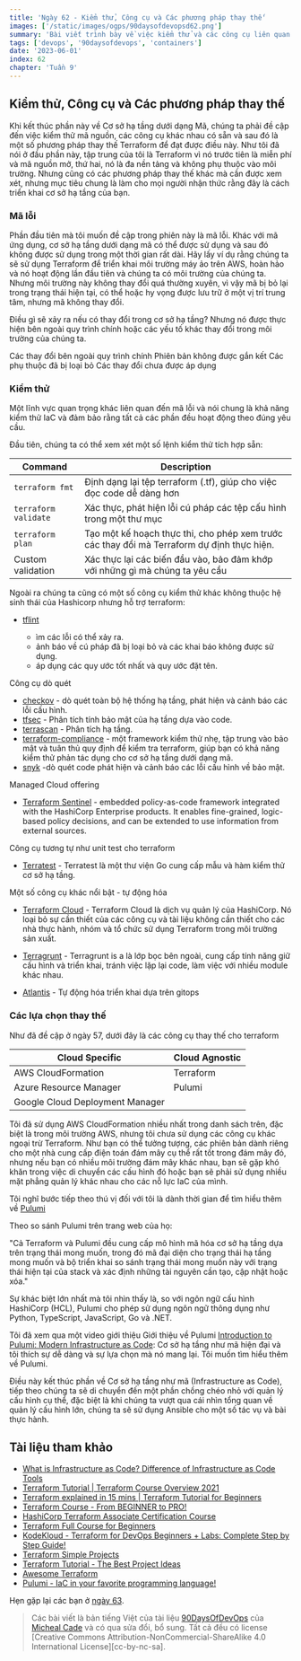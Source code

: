 ```yaml
---
title: 'Ngày 62 - Kiểm thử, Công cụ và Các phương pháp thay thế'
images: ['/static/images/ogps/90daysofdevopsd62.png']
summary: 'Bài viết trình bày về việc kiểm thử và các công cụ liên quan tới terraform và các lựa chọn thay thế của nó'
tags: ['devops', '90daysofdevops', 'containers']
date: '2023-06-01'
index: 62
chapter: 'Tuần 9'
---
```


<TOCInline toc={props.toc} asDisclosure />

## Kiểm thử, Công cụ và Các phương pháp thay thế

Khi kết thúc phần này về Cơ sở hạ tầng dưới dạng Mã, chúng ta phải đề cập đến việc kiểm thử mã nguồn, các công cụ khác nhau có sẵn và sau đó là một số phương pháp thay thế Terraform để đạt được điều này. Như tôi đã nói ở đầu phần này, tập trung của tôi là Terraform vì nó trước tiên là miễn phí và mã nguồn mở, thứ hai, nó là đa nền tảng và không phụ thuộc vào môi trường. Nhưng cũng có các phương pháp thay thế khác mà cần được xem xét, nhưng mục tiêu chung là làm cho mọi người nhận thức rằng đây là cách triển khai cơ sở hạ tầng của bạn.

### Mã lỗi

Phần đầu tiên mà tôi muốn đề cập trong phiên này là mã lỗi. Khác với mã ứng dụng, cơ sở hạ tầng dưới dạng mã có thể được sử dụng và sau đó không được sử dụng trong một thời gian rất dài. Hãy lấy ví dụ rằng chúng ta sẽ sử dụng Terraform để triển khai môi trường máy ảo trên AWS, hoàn hảo và nó hoạt động lần đầu tiên và chúng ta có môi trường của chúng ta. Nhưng môi trường này không thay đổi quá thường xuyên, vì vậy mã bị bỏ lại trong trạng thái hiện tại, có thể hoặc hy vọng được lưu trữ ở một vị trí trung tâm, nhưng mã không thay đổi.

Điều gì sẽ xảy ra nếu có thay đổi trong cơ sở hạ tầng? Nhưng nó được thực hiện bên ngoài quy trình chính hoặc các yếu tố khác thay đổi trong môi trường của chúng ta.

Các thay đổi bên ngoài quy trình chính
Phiên bản không được gắn kết
Các phụ thuộc đã bị loại bỏ
Các thay đổi chưa được áp dụng

### Kiểm thử

Một lĩnh vực quan trọng khác liên quan đến mã lỗi và nói chung là khả năng kiểm thử IaC và đảm bảo rằng tất cả các phần đều hoạt động theo đúng yêu cầu.

Đầu tiên, chúng ta có thể xem xét một số lệnh kiểm thử tích hợp sẵn:

| Command              | Description                                                                                |
| -------------------- | ------------------------------------------------------------------------------------------ |
| `terraform fmt`      | Định dạng lại tệp terraform (.tf), giúp cho việc đọc code dễ dàng hơn                      |
| `terraform validate` | Xác thực, phát hiện lỗi cú pháp các tệp cấu hình trong một thư mục                         |
| `terraform plan`     | Tạo một kế hoạch thực thi, cho phép xem trước các thay đổi mà Terraform dự định thực hiện. |
| Custom validation    | Xác thực lại các biến đầu vào, bảo đảm khớp với những gì mà chúng ta yêu cầu               |

Ngoài ra chúng ta cũng có một số công cụ kiểm thử khác không thuộc hệ sinh thái của Hashicorp nhưng hỗ trợ terraform:

- [tflint](https://github.com/terraform-linters/tflint)

  - ìm các lỗi có thể xảy ra.
  - ảnh báo về cú pháp đã bị loại bỏ và các khai báo không được sử dụng.
  - áp dụng các quy ước tốt nhất và quy ước đặt tên.

Công cụ dò quét

- [checkov](https://www.checkov.io/) - dò quét toàn bộ hệ thống hạ tầng, phát hiện và cảnh báo các lỗi cấu hình.
- [tfsec](https://aquasecurity.github.io/tfsec/v1.4.2/) - Phân tích tính bảo mật của hạ tầng dựa vào code.
- [terrascan](https://github.com/accurics/terrascan) - Phân tích hạ tầng.
- [terraform-compliance](https://terraform-compliance.com/) - một framework kiểm thử nhẹ, tập trung vào bảo mật và tuân thủ quy định để kiểm tra terraform, giúp bạn có khả năng kiểm thử phản tác dụng cho cơ sở hạ tầng dưới dạng mã.
- [snyk](https://docs.snyk.io/products/snyk-infrastructure-as-code/scan-terraform-files/scan-and-fix-security-issues-in-terraform-files) -dò quét code phát hiện và cảnh báo các lỗi cấu hình về bảo mật.

Managed Cloud offering

- [Terraform Sentinel](https://www.terraform.io/cloud-docs/sentinel) - embedded policy-as-code framework integrated with the HashiCorp Enterprise products. It enables fine-grained, logic-based policy decisions, and can be extended to use information from external sources.

Công cụ tương tự như unit test cho terraform

- [Terratest](https://terratest.gruntwork.io/) - Terratest là một thư viện Go cung cấp mẫu và hàm kiểm thử cơ sở hạ tầng.

Một số công cụ khác nổi bật - tự động hóa

- [Terraform Cloud](https://cloud.hashicorp.com/products/terraform) - Terraform Cloud là dịch vụ quản lý của HashiCorp. Nó loại bỏ sự cần thiết của các công cụ và tài liệu không cần thiết cho các nhà thực hành, nhóm và tổ chức sử dụng Terraform trong môi trường sản xuất.

- [Terragrunt](https://terragrunt.gruntwork.io/) - Terragrunt is a là lớp bọc bên ngoài, cung cấp tính năng giữ cấu hình và triển khai, tránh việc lặp lại code, làm việc với nhiều module khác nhau.

- [Atlantis](https://www.runatlantis.io/) - Tự động hóa triển khai dựa trên gitops

### Các lựa chọn thay thế

Như đã đề cập ở ngày 57, dưới đây là các công cụ thay thế cho terraform

| Cloud Specific                  | Cloud Agnostic |
| ------------------------------- | -------------- |
| AWS CloudFormation              | Terraform      |
| Azure Resource Manager          | Pulumi         |
| Google Cloud Deployment Manager |                |

Tôi đã sử dụng AWS CloudFormation nhiều nhất trong danh sách trên, đặc biệt là trong môi trường AWS, nhưng tôi chưa sử dụng các công cụ khác ngoại trừ Terraform. Như bạn có thể tưởng tượng, các phiên bản dành riêng cho một nhà cung cấp điện toán đám mây cụ thể rất tốt trong đám mây đó, nhưng nếu bạn có nhiều môi trường đám mây khác nhau, bạn sẽ gặp khó khăn trong việc di chuyển các cấu hình đó hoặc bạn sẽ phải sử dụng nhiều mặt phẳng quản lý khác nhau cho các nỗ lực IaC của mình.

Tôi nghĩ bước tiếp theo thú vị đối với tôi là dành thời gian để tìm hiểu thêm về [Pulumi](https://www.pulumi.com/)

Theo so sánh Pulumi trên trang web của họ:

"Cả Terraform và Pulumi đều cung cấp mô hình mã hóa cơ sở hạ tầng dựa trên trạng thái mong muốn, trong đó mã đại diện cho trạng thái hạ tầng mong muốn và bộ triển khai so sánh trạng thái mong muốn này với trạng thái hiện tại của stack và xác định những tài nguyên cần tạo, cập nhật hoặc xóa."

Sự khác biệt lớn nhất mà tôi nhìn thấy là, so với ngôn ngữ cấu hình HashiCorp (HCL), Pulumi cho phép sử dụng ngôn ngữ thông dụng như Python, TypeScript, JavaScript, Go và .NET.

Tôi đã xem qua một video giới thiệu Giới thiệu về Pulumi [Introduction to Pulumi: Modern Infrastructure as Code](https://www.youtube.com/watch?v=QfJTJs24-JM): Cơ sở hạ tầng như mã hiện đại và tôi thích sự dễ dàng và sự lựa chọn mà nó mang lại. Tôi muốn tìm hiểu thêm về Pulumi.

Điều này kết thúc phần về Cơ sở hạ tầng như mã (Infrastructure as Code), tiếp theo chúng ta sẽ di chuyển đến một phần chồng chéo nhỏ với quản lý cấu hình cụ thể, đặc biệt là khi chúng ta vượt qua cái nhìn tổng quan về quản lý cấu hình lớn, chúng ta sẽ sử dụng Ansible cho một số tác vụ và bài thực hành.

## Tài liệu tham khảo

- [What is Infrastructure as Code? Difference of Infrastructure as Code Tools](https://www.youtube.com/watch?v=POPP2WTJ8es)
- [Terraform Tutorial | Terraform Course Overview 2021](https://www.youtube.com/watch?v=m3cKkYXl-8o)
- [Terraform explained in 15 mins | Terraform Tutorial for Beginners](https://www.youtube.com/watch?v=l5k1ai_GBDE)
- [Terraform Course - From BEGINNER to PRO!](https://www.youtube.com/watch?v=7xngnjfIlK4&list=WL&index=141&t=16s)
- [HashiCorp Terraform Associate Certification Course](https://www.youtube.com/watch?v=V4waklkBC38&list=WL&index=55&t=111s)
- [Terraform Full Course for Beginners](https://www.youtube.com/watch?v=EJ3N-hhiWv0&list=WL&index=39&t=27s)
- [KodeKloud - Terraform for DevOps Beginners + Labs: Complete Step by Step Guide!](https://www.youtube.com/watch?v=YcJ9IeukJL8&list=WL&index=16&t=11s)
- [Terraform Simple Projects](https://terraform.joshuajebaraj.com/)
- [Terraform Tutorial - The Best Project Ideas](https://www.youtube.com/watch?v=oA-pPa0vfks)
- [Awesome Terraform](https://github.com/shuaibiyy/awesome-terraform)
- [Pulumi - IaC in your favorite programming language!](https://www.youtube.com/watch?v=vIjeiDcsR3Q&t=51s)

Hẹn gặp lại các bạn ở [ngày 63](https://vntechies/dev/courses/90-ngay-devops/ngay-63-buc-tranh-toan-canh-quan-ly-cau-hinh).

> Các bài viết là bản tiếng Việt của tài liệu [90DaysOfDevOps](https://github.com/MichaelCade/90DaysOfDevOps/tree/main/2022/Days) của [Micheal Cade](https://twitter.com/MichaelCade1) và có qua sửa đổi, bổ sung. Tất cả đều có license [Creative Commons Attribution-NonCommercial-ShareAlike 4.0 International License][cc-by-nc-sa].
